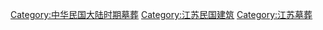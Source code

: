 [[Category:中华民国大陆时期墓葬|Category:中华民国大陆时期墓葬]]
[[Category:江苏民国建筑|Category:江苏民国建筑]]
[[Category:江苏墓葬|Category:江苏墓葬]]